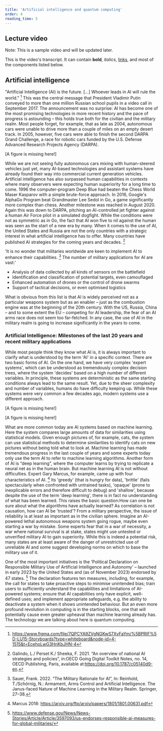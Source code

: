 ```yaml
---
title: 'Artificial intelligence and quantum computing'
order: 4
reading_time: 5
---
```


## Lecture video
Note: This is a sample video and will be updated later.
<LectureVideo lu="15" vl="vl1" provider="">

This is the video's transcript. It can contain **bold**, _italics_, [links](#1), and most of the components listed below.

</LectureVideo>

## Artificial intelligence


"Artificial Intelligence (AI) is the future. [...] Whoever leads in AI will rule the world." [^13]
This was the central message that President Vladimir Putin conveyed to more than one million Russian school pupils in a video call in September 2017. The announcement was no surprise: AI has become one of the most promising technologies in more recent history and the pace of progress is astounding – this holds true both for the civilian and the military realm.
Most people forget, for example, that as late as 2004, autonomous cars were unable to drive more than a couple of miles on an empty desert track. In 2005, however, five cars were able to finish the second DARPA Grand Challenge, a race for robotic cars funded by the U.S. Defense Advanced Research Projects Agency (DARPA).

[A figure is missing here!]

While we are not seeing fully autonomous cars mixing with human-steered vehicles just yet, many AI-based technologies and assistant systems have already found their way into commercial current generation vehicles. Artificial intelligence has also surpassed human capabilities in contexts where many observers were expecting human superiority for a long time to come. 1996 the computer-program Deep Blue had beaten the Chess World Maser Kasparov with a simple brute-force approach.
In 2016, Google's AlphaGo Program beat Grandmaster Lee Sedol in Go, a game significantly more complex than chess.
Another milestone was reached in August 2020. Again this was down to DARPA, pitching an AI-controlled jet fighter against a human Air Force pilot in a simulated dogfight. While the conditions were not as symmetric as in Go, the fact that AI won five to nil against the human was seen as the start of a new era by many. When it comes to the use of AI, the United States and Russia are not the only countries with a strategic interest in what artificial intelligence has to offer. Many countries have published AI strategies for the coming years and decades. [^14]


'It is no wonder that militaries worldwide are keen to implement AI to enhance their capabilities. [^15] The number of military applications for AI are vast:'
* Analysis of data collected by all kinds of sensors on the battlefield
* Identification and classification of potential targets, even camouflaged
* Enhanced automation of drones or the control of drone swarms
* Support of tactical decisions, or even optimised logistics

What is obvious from this list is that AI is widely perceived not as a particular weapons system but as an enabler – just as the combustion engine was at the beginning of the 20th century. With the US, Russia, China – and to some extent the EU – competing for AI leadership, the fear of an AI arms race does not seem too far-fetched. In any case, the use of AI in the military realm is going to increase significantly in the years to come.

### Artificial Intelligence: Milestones of the last 20 years and recent military applications
While most people think they know what AI is, it is always important to clarify what is understood by the term 'AI' in a specific context. There are two basic forms of AI. On the one hand, we have very complex 'expert systems', which can be understood as tremendously complex decision trees, where the system 'decides' based on a high number of different variables. In principle, these systems are deterministic as the same starting conditions always lead to the same result. Yet, due to the sheer complexity and number of variables, humans do have difficulty keeping up. While these systems were very common a few decades ago, modern systems use a different approach.

[A figure is missing here!]

[A figure is missing here!]

What are more common today are AI systems based on machine learning. Here the system compares large amounts of data for similarities using statistical models. Given enough pictures of, for example, cats, the system can use statistical methods to determine similarities to identify cats on new pictures without being told what to look at. Machine learning has made tremendous progress in the last couple of years and some experts today only use the term AI to refer to machine learning algorithms. Another form of AI is “deep learning”, where the computer learns by trying to replicate a neural net as in the human brain.
But machine learning AI is not without difficulties. Expert Gary Marcus, for example, came up with four characteristics of AI. [^16] Its 'greedy' (that is hungry for data), 'brittle' (fails spectacularly when confronted with untrained tasks), 'opaque' (prone to inexplicable errors and therefore difficult to debug) and 'shallow', because despite the use of the term 'deep learning', there is in fact no understanding of what has been learned.
This raises the basic question:How can one be sure about what the algorithms have actually learned? As correlation is not causation, how can AI be 'trusted'?
From a military perspective, the issue of reliability is at least as important as in the civilian sphere. Imagine an AI-powered lethal autonomous weapons system going rogue, maybe even starting a war by mistake. Some experts fear that in a war of necessity, a war where national survival is at stake, states might use untested or unverified military AI to gain superiority.
While this is indeed a potential risk, many states are at least aware of the danger of unrestricted use of unreliable AI and some suggest developing norms on which to base the military use of it.

One of the most important initiatives is the 'Political Declaration on Responsible Military Use of Artificial Intelligence and Autonomy' –  launched in early 2023 by the United States and (as of November 2023) endorsed by 47 states. [^17]  The declaration features ten measures, including, for example, the call for states to take proactive steps to minimise unintended bias; train users to sufficiently understand the capabilities and limitations of AI-powered systems; ensure that AI capabilities only have explicit, well-defined uses; and implement appropriate safeguards, e.g. the ability to deactivate a system when it shows unintended behaviour.
But an even more profound revolution in computing is in the starting blocks, one that will potentially cause even greater upheaval than machine learning already has. The technology we are talking about here is quantum computing.


[^13]: https://www.figma.com/file/7QPCYA9ZVgNGKwS7XvFaYm/%5BPRIF%5D-LU15-Storyboards?type=whiteboard&node-id=4-1515&t=EcehoLwG3HnKbJHN-4
[^14]: Galindo, L./ Perset K./ Sheeka, F. 2021. “An overview of national AI strategies and policies”, in:OECD Going Digital Toolkit Notes, no. 14, OECD Publishing, Paris, available at:https://doi.org/10.1787/c05140d9-en.
[^15]: Sauer, Frank. 2022. “The Military Rationale for AI”, In: Reinhold, T./Schörnig, N.: Armament, Arms Control and Artificial Intelligence. The Janus-faced Nature of Machine Learning in the Military Realm. Springer, 27–38.
[^16]: Marcus 2018: https://arxiv.org/ftp/arxiv/papers/1801/1801.00631.pdf
[^17]: https://www.defense.gov/News/News-Stories/Article/Article/3597093/us-endorses-responsible-ai-measures-for-global-militaries/

